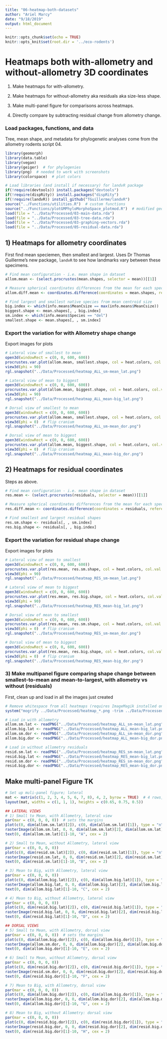 ```yaml
---
title: "06-heatmap-both-datasets"
author: "Ariel Marcy"
date: "9/18/2019"
output: html_document
---
```


```r
knitr::opts_chunk$set(echo = TRUE)
knitr::opts_knit$set(root.dir = '../eco-rodents')
```

# Heatmaps both with-allometry and without-allometry 3D coordinates
1) Make heatmaps for with-allometry.

2) Make heatmaps for without-allometry aka residuals aka size-less shape.

3) Make multi-panel figure for comparisons across heatmaps.

4) Directly compare by subtracting residual change from allometry change.

### Load packages, functions, and data
Tree, mean shape, and metadata for phylogenetic analyses come from the allometry rodents script 04. 
```r
library(geomorph)
library(data.table)
library(vegan)
library(geiger)  # for phylogenies
library(png)  # needed to work with screenshots
library(colorspace)  # plot colors

# Load libraries (and install if necessary) for landvR package
if(!require(devtools)) install.packages("devtools")
if(!require(dispRity)) install.packages("dispRity")
if(!require(landvR)) install_github("TGuillerme/landvR")
source("../Functions/utilities.R")  # custom functions
source("../Functions/plotGMPhyloMorphoSpace_plotmod.R")  # modified geomorph function
load(file = "../Data/Processed/03-main-data.rda")
load(file = "../Data/Processed/03-tree-data.rda")
load(file = "../Data/Processed/03-graphing-vectors.rda")
load(file = "../Data/Processed/05-residual-data.rda")
```

## 1) Heatmaps for allometry coordinates
First find mean speciemen, then smallest and largest. Uses Dr Thomas Guillerme's new package, `landvR` to see how landmarks vary between these specimens.
```r
# Find mean configuration - i.e. mean shape in dataset
allom.mean <- (select.procrustes(mean.shapes, selector = mean))[[1]]

# Measure spherical coordinates differences from the mean for each specimen for each landmark
allom.diff.mean <- coordinates.difference(coordinates = mean.shapes, reference = allom.mean, type = "spherical")

# Find largest and smallest native species from mean centroid size
big.index <- which(info.means$MeanCsize == max(info.means$MeanCsize))
biggest.shape <- mean.shapes[, , big.index]
sm.index <- which(info.means$Species == "del")
smallest.shape <- mean.shapes[, , sm.index]
```

### Export the variation for with Allometry shape change
Export images for plots
```r
# Lateral view of smallest to mean
open3d(windowRect = c(0, 0, 600, 600))
procrustes.var.plot(allom.mean, smallest.shape, col = heat.colors, col.val = allom.diff.mean$Pseudomys_delicatulus[, "radius"])
view3d(phi = 90)
rgl.snapshot("../Data/Processed/heatmap_ALL_sm-mean_lat.png")

# Lateral view of mean to biggest
open3d(windowRect = c(0, 0, 600, 600))
procrustes.var.plot(allom.mean, biggest.shape, col = heat.colors, col.val = allom.diff.mean$Uromys_caudimaculatus[, "radius"])
view3d(phi = 90)
rgl.snapshot("../Data/Processed/heatmap_ALL_mean-big_lat.png")

# Dorsal view of smallest to mean
open3d(windowRect = c(0, 0, 600, 600))
procrustes.var.plot(allom.mean, smallest.shape, col = heat.colors, col.val = allom.diff.mean$Pseudomys_delicatulus[, "radius"]) 
view3d(phi = 0)  # flip cranium
rgl.snapshot("../Data/Processed/heatmap_ALL_sm-mean_dor.png")

# Dorsal view of mean to biggest
open3d(windowRect = c(0, 0, 600, 600))
procrustes.var.plot(allom.mean, biggest.shape, col = heat.colors, col.val = allom.diff.mean$Uromys_caudimaculatus[, "radius"])
view3d(phi = 0)  # flip cranium
rgl.snapshot("../Data/Processed/heatmap_ALL_mean-big_dor.png")
```

## 2) Heatmaps for residual coordinates
Steps as above.
```r
# Find mean configuration - i.e. mean shape in dataset
res.mean <- (select.procrustes(residuals, selector = mean))[[1]]

# Measure spherical coordinates differences from the mean for each specimen for each landmark
res.diff.mean <- coordinates.difference(coordinates = residuals, reference = res.mean, type = "spherical")

# Find smallest and largest residual shapes
res.sm.shape <- residuals[, , sm.index]
res.big.shape <- residuals[, , big.index]
```

### Export the variation for residual shape change
Export images for plots
```r
# Lateral view of mean to smallest
open3d(windowRect = c(0, 0, 600, 600))
procrustes.var.plot(res.mean, res.sm.shape, col = heat.colors, col.val = res.diff.mean$Pseudomys_delicatulus[, "radius"])
view3d(phi = 90)
rgl.snapshot("../Data/Processed/heatmap_RES_sm-mean_lat.png")

# Lateral view of mean to biggest
open3d(windowRect = c(0, 0, 600, 600))
procrustes.var.plot(res.mean, res.big.shape, col = heat.colors, col.val = res.diff.mean$Uromys_caudimaculatus[, "radius"])
view3d(phi = 90)
rgl.snapshot("../Data/Processed/heatmap_RES_mean-big_lat.png")

# Dorsal view of mean to smallest
open3d(windowRect = c(0, 0, 600, 600))
procrustes.var.plot(res.mean, res.sm.shape, col = heat.colors, col.val = res.diff.mean$Pseudomys_delicatulus[, "radius"]) 
view3d(phi = 0)  # flip cranium
rgl.snapshot("../Data/Processed/heatmap_RES_sm-mean_dor.png")

# Dorsal view of mean to biggest
open3d(windowRect = c(0, 0, 600, 600))
procrustes.var.plot(res.mean, res.big.shape, col = heat.colors, col.val = res.diff.mean$Uromys_caudimaculatus[, "radius"])
view3d(phi = 0)  # flip cranium
rgl.snapshot("../Data/Processed/heatmap_RES_mean-big_dor.png")
```

### 3) Make multipanel figure comparing shape change between smallest-to-mean and mean-to-largest, with allometry vs without (residuals)
First, clean up and load in all the images just created
```r
# Remove whitespace from all heatmaps (requires ImageMagik installed on PC)
system("mogrify ../Data/Processed/heatmap_*.png -trim ../Data/Processed/*.png")

# Load in with allometry 
allom.sm.lat <- readPNG("../Data/Processed/heatmap_ALL_sm-mean_lat.png")
allom.big.lat <- readPNG("../Data/Processed/heatmap_ALL_mean-big_lat.png")
allom.sm.dor <- readPNG("../Data/Processed/heatmap_ALL_sm-mean_dor.png")
allom.big.dor <- readPNG("../Data/Processed/heatmap_ALL_mean-big_dor.png")

# Load in without allometry residuals
resid.sm.lat <- readPNG("../Data/Processed/heatmap_RES_sm-mean_lat.png")
resid.big.lat <- readPNG("../Data/Processed/heatmap_RES_mean-big_lat.png")
resid.sm.dor <- readPNG("../Data/Processed/heatmap_RES_sm-mean_dor.png")
resid.big.dor <- readPNG("../Data/Processed/heatmap_RES_mean-big_dor.png")
```

## Make multi-panel Figure TK
```r
# Set up muli-panel figure; lateral 
mat <- matrix(c(1, 2, 3, 4, 5, 6, 7, 8), 4, 2, byrow = TRUE)  # 4 rows, 2 columns
layout(mat, widths = c(1, 1, 1), heights = c(0.65, 0.75, 0.5))  

## LATERAL VIEWS
# 1) Small to Mean, with Allometry, lateral view
par(mar = c(0, 0, 0, 0))  # sets the margins
plot(c(0, dim(allom.sm.lat)[2]), c(0, dim(allom.sm.lat)[1]), type = "n", axes = F, xlab = "", ylab = "", asp = T) 
rasterImage(allom.sm.lat, 0, 0, dim(allom.sm.lat)[2], dim(allom.sm.lat)[1])
text(0, dim(allom.sm.lat)[1]-10, "A", cex = 2)

# 2) Small to Mean, without Allometry, lateral view
par(mar = c(0, 0, 0, 0))
plot(c(0, dim(resid.sm.lat)[2]), c(0, dim(resid.sm.lat)[1]), type = "n", axes = F, xlab = "", ylab = "", asp = T) 
rasterImage(resid.sm.lat, 0, 0, dim(resid.sm.lat)[2], dim(resid.sm.lat)[1])
text(0, dim(resid.sm.lat)[1]-10, "B", cex = 2)

# 3) Mean to Big, with Allometry, lateral view
par(mar = c(0, 0, 0, 0))
plot(c(0, dim(allom.big.lat)[2]), c(0, dim(allom.big.lat)[1]), type = "n", axes = F, xlab = "", ylab = "", asp = T) 
rasterImage(allom.big.lat, 0, 0, dim(allom.big.lat)[2], dim(allom.big.lat)[1])
text(0, dim(allom.big.lat)[1]-10, "C", cex = 2)

# 4) Mean to Big, without Allometry, lateral view
par(mar = c(0, 0, 0, 0))
plot(c(0, dim(resid.big.lat)[2]), c(0, dim(resid.big.lat)[1]), type = "n", axes = F, xlab = "", ylab = "", asp = T) 
rasterImage(resid.big.lat, 0, 0, dim(resid.big.lat)[2], dim(resid.big.lat)[1])
text(0, dim(resid.big.lat)[1]-10, "D", cex = 2)

## DORSAL VIEWS
# 5) Small to Mean, with Allometry, dorsal view
par(mar = c(0, 0, 0, 0))  # sets the margins
plot(c(0, dim(allom.big.dor)[2]), c(0, dim(allom.big.dor)[1]), type = "n", axes = F, xlab = "", ylab = "", asp = T) 
rasterImage(allom.sm.dor, 0, 0, dim(allom.big.dor)[2], dim(allom.big.dor)[1])
text(0, dim(allom.big.dor)[1]-10, "E", cex = 2)

# 6) Small to Mean, without Allometry, dorsal view
par(mar = c(0, 0, 0, 0))
plot(c(0, dim(resid.big.dor)[2]), c(0, dim(resid.big.dor)[1]), type = "n", axes = F, xlab = "", ylab = "", asp = T) 
rasterImage(resid.sm.dor, 0, 0, dim(resid.big.dor)[2], dim(resid.big.dor)[1])
text(0, dim(resid.big.dor)[1]-10, "F", cex = 2)

# 7) Mean to Big, with Allometry, dorsal view
par(mar = c(0, 0, 0, 0))
plot(c(0, dim(allom.big.dor)[2]), c(0, dim(allom.big.dor)[1]), type = "n", axes = F, xlab = "", ylab = "", asp = T) 
rasterImage(allom.big.dor, 0, 0, dim(allom.big.dor)[2], dim(allom.big.dor)[1])
text(0, dim(allom.big.dor)[1]-10, "G", cex = 2)

# 8) Mean to Big, without Allometry: dorsal view
par(mar = c(0, 0, 0, 0))
plot(c(0, dim(resid.big.dor)[2]), c(0, dim(resid.big.dor)[1]), type = "n", axes = F, xlab = "", ylab = "", asp = T) 
rasterImage(resid.big.dor, 0, 0, dim(resid.big.dor)[2], dim(resid.big.dor)[1])
text(0, dim(resid.big.dor)[1]-10, "H", cex = 2)
```